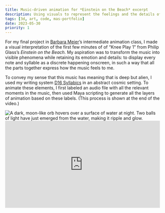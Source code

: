 ```yaml
---
title: Music-driven animation for *Einstein on the Beach* excerpt
description: Using visuals to represent the feelings and the details of a piece of music
tags: [3d, art, code, mas-portfolio]
date: 2023-05-30
priority: 1
---
```


For my final project in [Barbara Meier](https://cs.brown.edu/people/bjm/)’s intermediate animation class, I made a visual interpretation of the first few minutes of of “Knee Play 1" from Philip Glass’s *Einstein on the Beach*. My aspiration was to transform the music into visible phenomena while retaining its emotion and details: to display every note and syllable as a discrete happening onscreen, in such a way that all the parts together express how the music feels to me.

To convey my sense that this music has meaning that is deep but alien, I used my writing system [D16 Syllabics](/work/d16) in an abstract cosmic setting. To animate these elements, I first labeled an audio file with all the relevant moments in the music, then used Maya scripting to generate all the layers of animation based on these labels. (This process is shown at the end of the video.)

<Img src='eotb/eotb.png' uses='pb' alt='A dark, moon-like orb hovers over a surface of water at night. Two balls of light have just emerged from the water, making it ripple and glow.'/>

<Wide factor={2}>
<div style="padding:56.25% 0 0 0;position:relative;"><iframe src="https://player.vimeo.com/video/839723376?badge=0&amp;autopause=0&amp;player_id=0&amp;app_id=58479" frameborder="0" allow="autoplay; fullscreen; picture-in-picture; clipboard-write" style="position:absolute;top:0;left:0;width:100%;height:100%;" title="Knee Play #1 excerpt"></iframe></div><script src="https://player.vimeo.com/api/player.js"></script>
</Wide>
